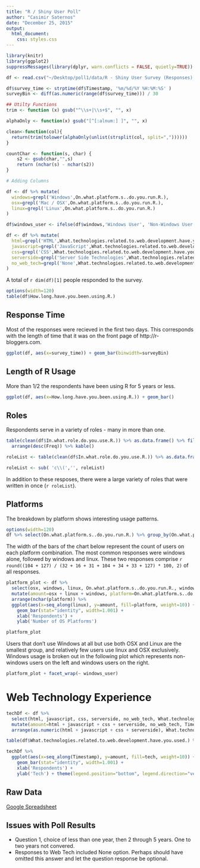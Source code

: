 ```yaml
---
title: "R / Shiny User Poll"
author: "Casimir Saternos"
date: "December 25, 2015"
output:
  html_document:
    css: styles.css
---
```


```r
library(knitr)
library(ggplot2)
suppressMessages(library(dplyr, warn.conflicts = FALSE, quietly=TRUE))

df <- read.csv("~/Desktop/poll1/data/R - Shiny User Survey (Responses) - Form Responses 1.csv", stringsAsFactors=FALSE)

df$survey_time <- strptime(df$Timestamp, '%m/%d/%Y %H:%M:%S' )
surveyBin <- diff(as.numeric(range(df$survey_time))) / 30

## Utilty Functions
trim <- function (x) gsub("^\\s+|\\s+$", "", x)

alphaOnly <- function(x) gsub("[^[:alnum:] ]", "", x)

clean<-function(col){
  return(trim(tolower(alphaOnly(unlist(strsplit(col, split=","))))))
}

countChar <- function(s, char) {
    s2 <- gsub(char,"",s)
    return (nchar(s) - nchar(s2))
}

# Adding Columns

df <- df %>% mutate(
  windows=grepl('Windows',On.what.platform.s..do.you.run.R.),
  osx=grepl('Mac / OSX',On.what.platform.s..do.you.run.R.),
  linux=grepl('Linux',On.what.platform.s..do.you.run.R.)
)

df$windows_user <- ifelse(df$windows,'Windows User', 'Non-Windows User')

df <- df %>% mutate(
  html=grepl('HTML',What.technologies.related.to.web.development.have.you.used.),
  javascript=grepl('JavaScript',What.technologies.related.to.web.development.have.you.used.),
  css=grepl('CSS',What.technologies.related.to.web.development.have.you.used.),
  serverside=grepl('Server Side Technologies',What.technologies.related.to.web.development.have.you.used.),
  no_web_tech=grepl('None',What.technologies.related.to.web.development.have.you.used.)
)


```

A total of `r dim(df)[1]` people responded to the survey.

```r
options(width=120)
table(df$How.long.have.you.been.using.R.)
```

## Response Time

Most of the responses were recieved in the first two days.  This corresponds with the length of time that it was on the front page of http://r-bloggers.com.

```r
ggplot(df, aes(x=survey_time)) + geom_bar(binwidth=surveyBin)
```

## Length of R Usage

More than 1/2 the respondents have been using R for 5 years or less.

```r
ggplot(df, aes(x=How.long.have.you.been.using.R.)) + geom_bar()
```

## Roles

Respondents serve in a variety of roles - many in more than one.

```r
table(clean(df$In.what.role.do.you.use.R.)) %>% as.data.frame() %>% filter(Freq > 1) %>% mutate(Role = Var1) %>% select(Role, Freq) %>%
  arrange(desc(Freq)) %>% kable()
```

```r
roleList <- table(clean(df$In.what.role.do.you.use.R.)) %>% as.data.frame() %>% filter(Freq == 1) %>% mutate(Role=as.character(Var1)) %>% select(Role) %>% paste(sep="' '", collapse=", ") 

roleList <- sub( 'c\\(','', roleList)
```
In addition to these resposes, there were a large variety of roles that were written in once (`r roleList`).

## Platforms
The breakdown by platform shows interesting usage patterns.  

```r
options(width=120)
df %>% select(On.what.platform.s..do.you.run.R.) %>% group_by(On.what.platform.s..do.you.run.R.) %>% summarize(count=n()) %>%  kable()
 ```

The width of the bars of the chart below represent the count of users 
on each platform combination.  The most common responses were windows alone, followed by windows and linux.  These two responses comprise `r round((104 + 127) / (32 + 16 + 31 + 104 + 34 + 33 + 127) * 100, 2)` of all responses.

```r

platform_plot <- df %>% 
  select(osx, windows, linux, On.what.platform.s..do.you.run.R., windows_user) %>% 
  mutate(amount=osx + linux + windows, platform=On.what.platform.s..do.you.run.R.) %>% 
  arrange(nchar(platform)) %>% 
  ggplot(aes(x=seq_along(linux), y=amount, fill=platform, weight=10)) + 
    geom_bar(stat="identity", width=1.001) + 
    xlab('Respondents') + 
    ylab('Number of OS Platforms') 

platform_plot
```

Users that don't use Windows at all but use both OSX and Linux are the smallest group, and relatively few users use linux and OSX exclusively.  Windows usage is broken out in the following plot which represents non-windows users on the left and windows users on the right.

```r
platform_plot + facet_wrap(~ windows_user)
```

# Web Technology Experience

```r
techDf <- df %>% 
  select(html, javascript, css, serverside, no_web_tech, What.technologies.related.to.web.development.have.you.used., Timestamp) %>% 
  mutate(amount=html + javascript + css + serverside, no_web_tech, Timestamp, tech=What.technologies.related.to.web.development.have.you.used.) %>% 
  arrange(as.numeric(html + javascript + css + serverside), What.technologies.related.to.web.development.have.you.used.) 

table(df$What.technologies.related.to.web.development.have.you.used.) %>% as.data.frame() %>% arrange(desc(Freq)) %>% kable()
```

```r
techDf %>% 
  ggplot(aes(x=seq_along(Timestamp), y=amount, fill=tech, weight=10)) + 
    geom_bar(stat="identity", width=1.001) + 
    xlab('Respondents') + 
    ylab('Tech') + theme(legend.position="bottom", legend.direction="vertical")
```


## Raw Data
[Google Spreadsheet](https://docs.google.com/spreadsheets/d/1Gm3jTIHs2TGMXoz84_DyuTBd3auGY3iJ3jzjQNExl5Q/edit?usp=sharing)

## Issues with Poll Results

*  Question 1, choice of less than one year, then 2 through 5 years.  One to two years not convered.
*  Responses to Web Tech included None option.  Perhaps should have omitted this answer and let the question response be optional.





